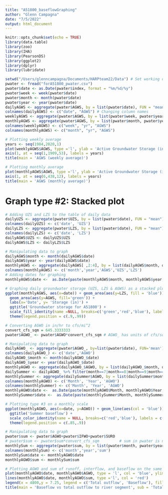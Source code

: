 ```yaml
---
title: "A51800_baseflowGraphing"
author: "Glenn Campagna"
date: "7/5/2022"
output: html_document
---
```


```r
knitr::opts_chunk$set(echo = TRUE)
library(data.table)
library(zoo)
library(IHA)
library(PearsonDS)
library(ggplot2)
library(dplyr)
library(lubridate)
```

```r
setwd("/Users/glenncampagna/Documents/HARPteam22/Data") # Set working directory to location of .csv file 
pwater <- fread("forA51800_pwater.csv")
pwater$date <- as.Date(pwater$index, format = "%m/%d/%y")
pwater$week <- week(pwater$date)
pwater$month <- month(pwater$date)
pwater$year <- year(pwater$date)
dailyAGWS <- aggregate(pwater$AGWS, by = list(pwater$date), FUN = "mean")
colnames(dailyAGWS) <- c("date", "AGWS") # Changing column names
weeklyAGWS <- aggregate(pwater$AGWS, by = list(pwater$week, pwater$year), FUN = "mean")
monthlyAGWS <- aggregate(pwater$AGWS, by = list(pwater$month, pwater$year), FUN = "mean")
colnames(weeklyAGWS) <- c("week", "yr", "AGWS")
colnames(monthlyAGWS) <- c("month", "yr", "AGWS")
```

```r
# Plotting weekly average 
years <- seq(1984,2020,1)
plot(weeklyAGWS$AGWS, type ='l', ylab = 'Active Groundwater Storage (in)', xaxt = 'n', xlab = NA, col = 'blue')
axis(1, at = seq(1,1909,53), labels = years) 
title(main = 'AGWS (weekly average)')
```

```r
# Plotting monthly average
plot(monthlyAGWS$AGWS, type ='l', ylab = 'Active Groundwater Storage (in)', xaxt = 'n', xlab = NA, col = 'blue')
axis(1, at = seq(6,438,12), labels = years) 
title(main = 'AGWS (monthly average)')
```

# Graph type #2: Stacked plot

```r
# Adding UZS and LZS to the table of daily data
dailyUZS <- aggregate(pwater$UZS, by = list(pwater$date), FUN = "mean")
colnames(dailyUZS) <- c('date', 'UZS')
dailyLZS <- aggregate(pwater$LZS, by = list(pwater$date), FUN = "mean")
colnames(dailyLZS) <- c('date', 'LZS')
dailyAGWS$UZS <- dailyUZS$UZS
dailyAGWS$LZS <- dailyLZS$LZS
```

```r
# Manipulating data to graph
dailyAGWS$month <- month(dailyAGWS$date)
dailyAGWS$year <- year(dailyAGWS$date)
monthlyAGWS <- aggregate(dailyAGWS[ ,2:4], by = list(dailyAGWS$month, dailyAGWS$year), FUN = "mean")
colnames(monthlyAGWS) <- c('month','year','AGWS','UZS','LZS')
# Adding dates for graphing 
monthlyAGWS$date <-  as.Date(paste(monthlyAGWS$month, monthlyAGWS$year, '15'), '%m %Y %d')
```

```r
# Graphing daily groundwater storage (UZS, LZS & AGWS) as a stacked plot:
ggplot(monthlyAGWS, aes(x=date)) + geom_area(aes(y=LZS, fill = 'blue'))+ geom_area(aes(y=UZS, fill ='red')) + 
  geom_area(aes(y=AGWS, fill='green')) + 
  labs(x='Date', y= 'Storage (in)') + 
  ggtitle('Groundwater storage for A51800') +
  scale_fill_identity(name =NULL, breaks=c('green','red','blue'), labels = c('Active groundwater','Upper zone','Lower zone'), guide = 'legend') +
  theme(legend.position = c(.9,.99))
```

```r
# Converting AGWO in in/hr to cfs/mi^2
convert_cfs_sqm = 645.3333333
pwater$AGWO_ <- pwater$AGWO*convert_cfs_sqm # AGWO_ has units of cfs/sq mi
```

```r
# Manipulating data to graph
dailyAGWO_ <- aggregate(pwater$AGWO_, by=list(pwater$date), FUN='mean')
colnames(dailyAGWO_) <- c('date','AGWO')
dailyAGWO_$month <- month(dailyAGWO_$date)
dailyAGWO_$year <- year(dailyAGWO_$date)
monthlyAGWO <- aggregate(dailyAGWO_$AGWO, by = list(dailyAGWO_$month, dailyAGWO_$year), FUN = "mean")
dailySummer <- dailyAGWO_ %>% filter(month==7|month==8|month==9|month==10)
monthlySummer <- aggregate(dailySummer$AGWO, by = list(dailySummer$month, dailySummer$year), FUN = "mean")
colnames(monthlyAGWO) <- c('Month', 'Year', 'AGWO')
colnames(monthlySummer) <- c('Month', 'Year', 'AGWO')
monthlyAGWO$date <-  as.Date(paste(monthlyAGWO$Month, monthlyAGWO$Year, '15'), '%m %Y %d')
monthlySummer$date <-  as.Date(paste(monthlySummer$Month, monthlySummer$Year, '15'), '%m %Y %d')
```

```r
# Plotting type #3 on a monthly scale 
ggplot(monthlyAGWO, aes(x=date, y=AGWO)) + geom_line(aes(col = 'blue')) + geom_line(data = monthlySummer, aes(x=date, y=AGWO, group = Year, col = 'red')) + labs(x='Date', y= 'Baseflow (cfs/sq mi)') + 
  ggtitle('Summer baseflow') +
  scale_color_identity(name = NULL, breaks=c('red','blue'), labels = c('Summer months','Rest of Year'), guide = 'legend') +
  theme(legend.position = c(.85,.9))
```

```r
# Manipulating data to graph
pwater$sum <- pwater$AGWO+pwater$IFWO+pwater$SURO
# pwater$sum <- pwater$sum*convert_cfs_sqm         # sum in pwater is now in units of cfs/sq mi - must run this line ONE TIME ONLY and then comment out 
monthlySum <- aggregate(pwater$sum, by = list(pwater$month, pwater$year), FUN = 'mean')
colnames(monthlySum) <- c('month','year','sum')
monthlySum$date <- monthlyAGWO$date
monthlyAGWO$sum <- monthlySum$sum
```

```r
# Plotting AGWO and sum of runoff, interflow, and baseflow on the same graph
plot(monthlyAGWO$date, monthlyAGWO$AGWO, type = 'l', col = 'blue', ylim = c(0,7.25), xlab = NA, ylab = 'Flow (cfs/sq mi)')
lines(monthlyAGWO$date, monthlyAGWO$sum, type ='l', col = 'red')
legend(x = 4800,y = 7.25, legend = c('Total outflow', 'Baseflow'), fill = c('red','blue'))
title(main = 'Baseflow vs total outflow to river segment', sub = 'Total outflow represents the sum of runoff, interflow, and baseflow')
```